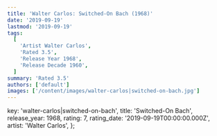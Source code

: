 ```yaml
---
title: 'Walter Carlos: Switched-On Bach (1968)'
date: '2019-09-19'
lastmod: '2019-09-19'
tags:
  [
    'Artist Walter Carlos',
    'Rated 3.5',
    'Release Year 1968',
    'Release Decade 1960',
  ]
summary: 'Rated 3.5'
authors: ['default']
images: ['/content/images/walter-carlos|switched-on-bach.jpg']
---
```


  key: 'walter-carlos|switched-on-bach',
  title: 'Switched-On Bach',
  release_year: 1968,
  rating: 7,
  rating_date: '2019-09-19T00:00:00.000Z',
  artist: 'Walter Carlos',
};

<MusicRating data={data} />
